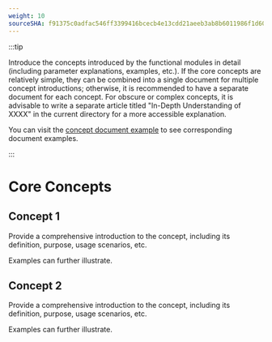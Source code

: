 ```yaml
---
weight: 10
sourceSHA: f91375c0adfac546ff3399416bcecb4e13cdd21aeeb3ab8b6011986f1d6001f0
---
```


:::tip

Introduce the concepts introduced by the functional modules in detail (including parameter explanations, examples, etc.). 
If the core concepts are relatively simple, they can be combined into a single document for multiple concept introductions; otherwise, it is recommended to have a separate document for each concept. 
For obscure or complex concepts, it is advisable to write a separate article titled "In-Depth Understanding of XXXX" in the current directory for a more accessible explanation.

You can visit the [concept document example](https://product-doc-guide.alauda.cn/template/concept/core_example.html) to see corresponding document examples.

:::

# Core Concepts

## Concept 1

Provide a comprehensive introduction to the concept, including its definition, purpose, usage scenarios, etc.

Examples can further illustrate.

## Concept 2

Provide a comprehensive introduction to the concept, including its definition, purpose, usage scenarios, etc.

Examples can further illustrate.
